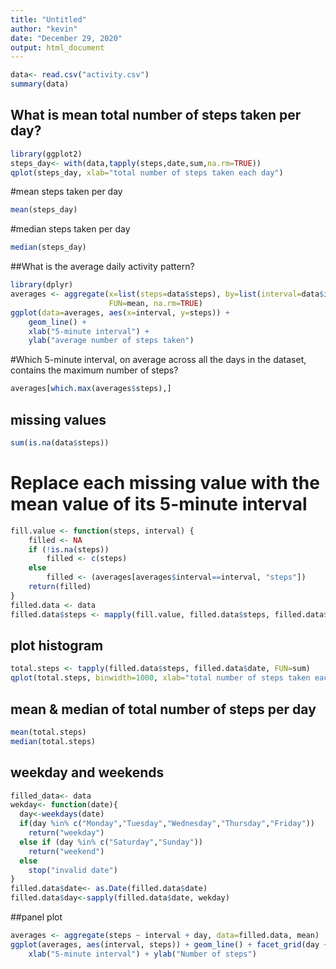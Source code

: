 ```yaml
---
title: "Untitled"
author: "kevin"
date: "December 29, 2020"
output: html_document
---
```

```r
data<- read.csv("activity.csv")
summary(data)
```

## What is mean total number of steps taken per day?
```r
library(ggplot2)
steps_day<- with(data,tapply(steps,date,sum,na.rm=TRUE))
qplot(steps_day, xlab="total number of steps taken each day")
```
#mean steps taken per day
```r
mean(steps_day)
```
#median steps taken per day
```r
median(steps_day)
```
##What is the average daily activity pattern?
```r
library(dplyr)
averages <- aggregate(x=list(steps=data$steps), by=list(interval=data$interval),
                      FUN=mean, na.rm=TRUE)
ggplot(data=averages, aes(x=interval, y=steps)) +
    geom_line() +
    xlab("5-minute interval") +
    ylab("average number of steps taken")
```
#Which 5-minute interval, on average across all the days in the dataset, contains the maximum number of steps?
```r
averages[which.max(averages$steps),]
```
## missing values
```r
sum(is.na(data$steps))
```
# Replace each missing value with the mean value of its 5-minute interval
```r
fill.value <- function(steps, interval) {
    filled <- NA
    if (!is.na(steps))
        filled <- c(steps)
    else
        filled <- (averages[averages$interval==interval, "steps"])
    return(filled)
}
filled.data <- data
filled.data$steps <- mapply(fill.value, filled.data$steps, filled.data$interval)
```
## plot histogram
```r
total.steps <- tapply(filled.data$steps, filled.data$date, FUN=sum)
qplot(total.steps, binwidth=1000, xlab="total number of steps taken each day")
```
##  mean & median of total number of steps per day
```r
mean(total.steps)
median(total.steps)
```
## weekday and weekends 
```r
filled_data<- data
wekday<- function(date){
  day<-weekdays(date)
  if(day %in% c("Monday","Tuesday","Wednesday","Thursday","Friday"))
    return("weekday")
  else if (day %in% c("Saturday","Sunday"))
    return("weekend")
  else
    stop("invalid date")
}
filled.data$date<- as.Date(filled.data$date)
filled.data$day<-sapply(filled.data$date, wekday)

```
##panel plot
```r
averages <- aggregate(steps ~ interval + day, data=filled.data, mean)
ggplot(averages, aes(interval, steps)) + geom_line() + facet_grid(day ~ .) +
    xlab("5-minute interval") + ylab("Number of steps")
```